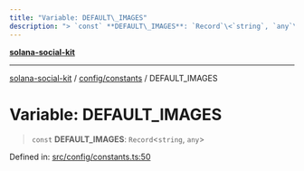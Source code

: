 ```yaml
---
title: "Variable: DEFAULT\_IMAGES"
description: "> `const` **DEFAULT\_IMAGES**: `Record`\<`string`, `any`\>"
---
```


[**solana-social-kit**](../../../README.mdx)

***

[solana-social-kit](../../../README.mdx) / [config/constants](../README.mdx) / DEFAULT\_IMAGES

# Variable: DEFAULT\_IMAGES

> `const` **DEFAULT\_IMAGES**: `Record`\<`string`, `any`\>

Defined in: [src/config/constants.ts:50](https://github.com/SendArcade/solana-social-starter/blob/03568260ca96ed63f77049843c721de1cb011893/src/config/constants.ts#L50)
